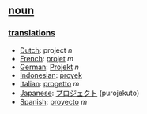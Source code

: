 == [[noun]] ==

=== [[translation]]s ===
*[[Dutch]]: project ''n''
*[[French]]: [[projet]] ''m''
*[[German]]: [[Projekt]] ''n''
*[[Indonesian]]: [[proyek]]
*[[Italian]]: [[progetto]] ''m''
*[[Japanese]]: [[プロジェクト]] (purojekuto)
*[[Spanish]]: [[proyecto]] ''m''